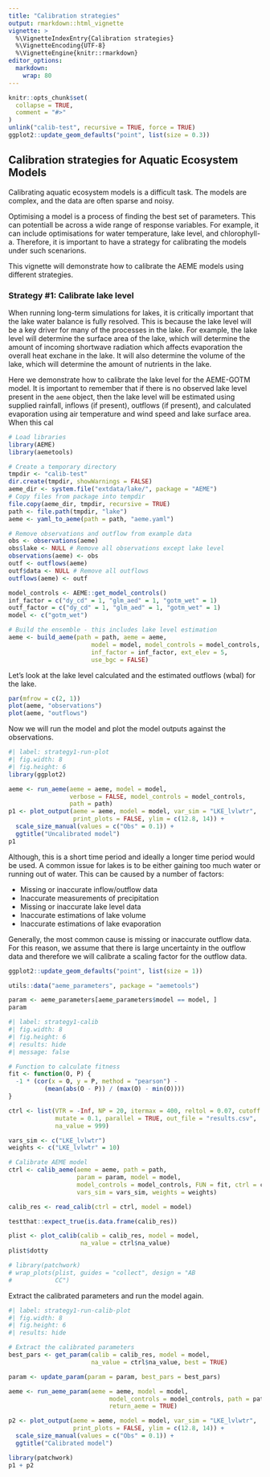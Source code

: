 ```yaml
---
title: "Calibration strategies"
output: rmarkdown::html_vignette
vignette: >
  %\VignetteIndexEntry{Calibration strategies}
  %\VignetteEncoding{UTF-8}
  %\VignetteEngine{knitr::rmarkdown}
editor_options: 
  markdown: 
    wrap: 80
---
```


```r
knitr::opts_chunk$set(
  collapse = TRUE,
  comment = "#>"
)
unlink("calib-test", recursive = TRUE, force = TRUE)
ggplot2::update_geom_defaults("point", list(size = 0.3))
```

## Calibration strategies for Aquatic Ecosystem Models

Calibrating aquatic ecosystem models is a difficult task. The models are
complex, and the data are often sparse and noisy.

Optimising a model is a process of finding the best set of parameters. This can
potentiall be across a wide range of response variables. For example, it can
include optimisations for water temperature, lake level, and chlorophyll-a.
Therefore, it is important to have a strategy for calibrating the models under
such scenarions.

This vignette will demonstrate how to calibrate the AEME models using different
strategies.

### Strategy #1: Calibrate lake level

When running long-term simulations for lakes, it is critically important that
the lake water balance is fully resolved. This is because the lake level will be
a key driver for many of the processes in the lake. For example, the lake level
will determine the surface area of the lake, which will determine the amount of
incoming shortwave radiation which affects evaporation the overall heat exchane
in the lake. It will also determine the volume of the lake, which will determine
the amount of nutrients in the lake.

Here we demonstrate how to calibrate the lake level for the AEME-GOTM model. It
is important to remember that if there is no observed lake level present in the
`aeme` object, then the lake level will be estimated using supplied rainfall,
inflows (if present), outflows (if present), and calculated evaporation using
air temperature and wind speed and lake surface area. When this cal

```r
# Load libraries
library(AEME)
library(aemetools)

# Create a temporary directory
tmpdir <- "calib-test"
dir.create(tmpdir, showWarnings = FALSE)
aeme_dir <- system.file("extdata/lake/", package = "AEME")
# Copy files from package into tempdir
file.copy(aeme_dir, tmpdir, recursive = TRUE)
path <- file.path(tmpdir, "lake")
aeme <- yaml_to_aeme(path = path, "aeme.yaml")

# Remove observations and outflow from example data
obs <- observations(aeme)
obs$lake <- NULL # Remove all observations except lake level
observations(aeme) <- obs
outf <- outflows(aeme)
outf$data <- NULL # Remove all outflows
outflows(aeme) <- outf

model_controls <- AEME::get_model_controls()
inf_factor = c("dy_cd" = 1, "glm_aed" = 1, "gotm_wet" = 1)
outf_factor = c("dy_cd" = 1, "glm_aed" = 1, "gotm_wet" = 1)
model <- c("gotm_wet")

# Build the ensemble - this includes lake level estimation
aeme <- build_aeme(path = path, aeme = aeme,
                       model = model, model_controls = model_controls,
                       inf_factor = inf_factor, ext_elev = 5,
                       use_bgc = FALSE)

```

Let's look at the lake level calculated and the estimated outflows (wbal) for the lake.

```r
par(mfrow = c(2, 1))
plot(aeme, "observations")
plot(aeme, "outflows")
```

Now we will run the model and plot the model outputs against the observations.

```r
#| label: strategy1-run-plot
#| fig.width: 8
#| fig.height: 6
library(ggplot2)

aeme <- run_aeme(aeme = aeme, model = model,
                 verbose = FALSE, model_controls = model_controls,
                 path = path)
p1 <- plot_output(aeme = aeme, model = model, var_sim = "LKE_lvlwtr",
                  print_plots = FALSE, ylim = c(12.8, 14)) +
  scale_size_manual(values = c("Obs" = 0.1)) +
  ggtitle("Uncalibrated model")
p1
```

Although, this is a short time period and ideally a longer time period would be
used. A common issue for lakes is to be either gaining too much water or running
out of water. This can be caused by a number of factors:

-   Missing or inaccurate inflow/outflow data
-   Inaccurate measurements of precipitation
-   Missing or inaccurate lake level data
-   Inaccurate estimations of lake volume
-   Inaccurate estimations of lake evaporation

Generally, the most common cause is missing or inaccurate outflow data. 
For this reason, we assume that there is large uncertainty in the outflow data 
and therefore we will calibrate a scaling factor for the outflow data.

```r
ggplot2::update_geom_defaults("point", list(size = 1))
```

```r
utils::data("aeme_parameters", package = "aemetools")

param <- aeme_parameters[aeme_parameters$model == model, ]
param

```



```r
#| label: strategy1-calib
#| fig.width: 8
#| fig.height: 6
#| results: hide
#| message: false

# Function to calculate fitness
fit <- function(O, P) {
  -1 * (cor(x = O, y = P, method = "pearson") -
          (mean(abs(O - P)) / (max(O) - min(O))))
}

ctrl <- list(VTR = -Inf, NP = 20, itermax = 400, reltol = 0.07, cutoff = 0.5,
             mutate = 0.1, parallel = TRUE, out_file = "results.csv",
             na_value = 999)

vars_sim <- c("LKE_lvlwtr")
weights <- c("LKE_lvlwtr" = 10)

# Calibrate AEME model
ctrl <- calib_aeme(aeme = aeme, path = path,
                   param = param, model = model,
                   model_controls = model_controls, FUN = fit, ctrl = ctrl,
                   vars_sim = vars_sim, weights = weights)

calib_res <- read_calib(ctrl = ctrl, model = model)

testthat::expect_true(is.data.frame(calib_res))

plist <- plot_calib(calib = calib_res, model = model,
                    na_value = ctrl$na_value)
plist$dotty

# library(patchwork)
# wrap_plots(plist, guides = "collect", design = "AB
#            CC")

```

Extract the calibrated parameters and run the model again.

```r
#| label: strategy1-run-calib-plot
#| fig.width: 8
#| fig.height: 6
#| results: hide

# Extract the calibrated parameters
best_pars <- get_param(calib = calib_res, model = model, 
                       na_value = ctrl$na_value, best = TRUE)

param <- update_param(param = param, best_pars = best_pars)

aeme <- run_aeme_param(aeme = aeme, model = model, 
                            model_controls = model_controls, path = path, param = param,
                            return_aeme = TRUE)

p2 <- plot_output(aeme = aeme, model = model, var_sim = "LKE_lvlwtr",
                  print_plots = FALSE, ylim = c(12.8, 14)) +
  scale_size_manual(values = c("Obs" = 0.1)) +
  ggtitle("Calibrated model")

library(patchwork)
p1 + p2
```

